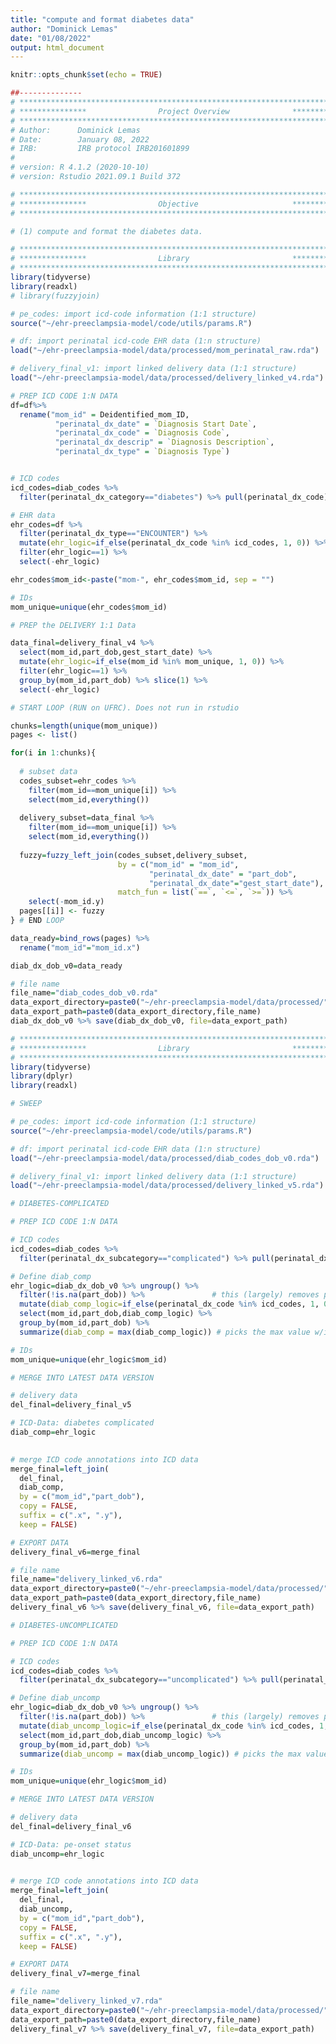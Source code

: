 ```yaml
---
title: "compute and format diabetes data"
author: "Dominick Lemas"
date: "01/08/2022"
output: html_document
---
```


```r
knitr::opts_chunk$set(echo = TRUE)
```

```r
##-------------- 
# **************************************************************************** #
# ***************                Project Overview              *************** #
# **************************************************************************** #
# Author:      Dominick Lemas
# Date:        January 08, 2022
# IRB:         IRB protocol IRB201601899  
#
# version: R 4.1.2 (2020-10-10)
# version: Rstudio 2021.09.1 Build 372  

# **************************************************************************** #
# ***************                Objective                     *************** #
# **************************************************************************** #

# (1) compute and format the diabetes data.

```


```r
# **************************************************************************** #
# ***************                Library                       *************** #
# **************************************************************************** #
library(tidyverse)
library(readxl)
# library(fuzzyjoin)

```

```r

# pe_codes: import icd-code information (1:1 structure)
source("~/ehr-preeclampsia-model/code/utils/params.R")

# df: import perinatal icd-code EHR data (1:n structure)
load("~/ehr-preeclampsia-model/data/processed/mom_perinatal_raw.rda")

# delivery_final_v1: import linked delivery data (1:1 structure)
load("~/ehr-preeclampsia-model/data/processed/delivery_linked_v4.rda")

```

```r

# PREP ICD CODE 1:N DATA
df=df%>%
  rename("mom_id" = Deidentified_mom_ID,
          "perinatal_dx_date" = `Diagnosis Start Date`,
          "perinatal_dx_code" = `Diagnosis Code`,
          "perinatal_dx_descrip" = `Diagnosis Description`,
          "perinatal_dx_type" = `Diagnosis Type`)


# ICD codes
icd_codes=diab_codes %>%
  filter(perinatal_dx_category=="diabetes") %>% pull(perinatal_dx_code)

# EHR data
ehr_codes=df %>%
  filter(perinatal_dx_type=="ENCOUNTER") %>%
  mutate(ehr_logic=if_else(perinatal_dx_code %in% icd_codes, 1, 0)) %>%
  filter(ehr_logic==1) %>%
  select(-ehr_logic)

ehr_codes$mom_id<-paste("mom-", ehr_codes$mom_id, sep = "")

# IDs
mom_unique=unique(ehr_codes$mom_id)

```

```r

# PREP the DELIVERY 1:1 Data

data_final=delivery_final_v4 %>%
  select(mom_id,part_dob,gest_start_date) %>%
  mutate(ehr_logic=if_else(mom_id %in% mom_unique, 1, 0)) %>%
  filter(ehr_logic==1) %>%
  group_by(mom_id,part_dob) %>% slice(1) %>%
  select(-ehr_logic)

```

```r

# START LOOP (RUN on UFRC). Does not run in rstudio

chunks=length(unique(mom_unique)) 
pages <- list()

for(i in 1:chunks){
  
  # subset data
  codes_subset=ehr_codes %>%
    filter(mom_id==mom_unique[i]) %>%
    select(mom_id,everything())
  
  delivery_subset=data_final %>%
    filter(mom_id==mom_unique[i]) %>%
    select(mom_id,everything())
  
  fuzzy=fuzzy_left_join(codes_subset,delivery_subset,
                        by = c("mom_id" = "mom_id",
                               "perinatal_dx_date" = "part_dob",
                               "perinatal_dx_date"="gest_start_date"),
                        match_fun = list(`==`, `<=`, `>=`)) %>%
    select(-mom_id.y)
  pages[[i]] <- fuzzy
} # END LOOP

data_ready=bind_rows(pages) %>%
  rename("mom_id"="mom_id.x")

diab_dx_dob_v0=data_ready

# file name
file_name="diab_codes_dob_v0.rda"
data_export_directory=paste0("~/ehr-preeclampsia-model/data/processed/") 
data_export_path=paste0(data_export_directory,file_name)
diab_dx_dob_v0 %>% save(diab_dx_dob_v0, file=data_export_path)

```

```r
# **************************************************************************** #
# ***************                Library                       *************** #
# **************************************************************************** #
library(tidyverse)
library(dplyr)
library(readxl)

```

```r

# SWEEP

# pe_codes: import icd-code information (1:1 structure)
source("~/ehr-preeclampsia-model/code/utils/params.R")

# df: import perinatal icd-code EHR data (1:n structure)
load("~/ehr-preeclampsia-model/data/processed/diab_codes_dob_v0.rda")

# delivery_final_v1: import linked delivery data (1:1 structure)
load("~/ehr-preeclampsia-model/data/processed/delivery_linked_v5.rda")

```

```r

# DIABETES-COMPLICATED

# PREP ICD CODE 1:N DATA

# ICD codes
icd_codes=diab_codes %>%
  filter(perinatal_dx_subcategory=="complicated") %>% pull(perinatal_dx_code)

# Define diab_comp
ehr_logic=diab_dx_dob_v0 %>% ungroup() %>%
  filter(!is.na(part_dob)) %>%               # this (largely) removes postnatal codes
  mutate(diab_comp_logic=if_else(perinatal_dx_code %in% icd_codes, 1, 0))  %>%
  select(mom_id,part_dob,diab_comp_logic) %>% 
  group_by(mom_id,part_dob) %>% 
  summarize(diab_comp = max(diab_comp_logic)) # picks the max value w/in mom-id/DOB

# IDs
mom_unique=unique(ehr_logic$mom_id)

```

```r

# MERGE INTO LATEST DATA VERSION 

# delivery data
del_final=delivery_final_v5 

# ICD-Data: diabetes complicated
diab_comp=ehr_logic
  

# merge ICD code annotations into ICD data
merge_final=left_join(
  del_final,
  diab_comp,
  by = c("mom_id","part_dob"),
  copy = FALSE,
  suffix = c(".x", ".y"),
  keep = FALSE) 

# EXPORT DATA
delivery_final_v6=merge_final

# file name
file_name="delivery_linked_v6.rda"
data_export_directory=paste0("~/ehr-preeclampsia-model/data/processed/") 
data_export_path=paste0(data_export_directory,file_name)
delivery_final_v6 %>% save(delivery_final_v6, file=data_export_path)

```


```r

# DIABETES-UNCOMPLICATED

# PREP ICD CODE 1:N DATA

# ICD codes
icd_codes=diab_codes %>%
  filter(perinatal_dx_subcategory=="uncomplicated") %>% pull(perinatal_dx_code)

# Define diab_uncomp
ehr_logic=diab_dx_dob_v0 %>% ungroup() %>%
  filter(!is.na(part_dob)) %>%               # this (largely) removes postnatal codes
  mutate(diab_uncomp_logic=if_else(perinatal_dx_code %in% icd_codes, 1, 0))  %>%
  select(mom_id,part_dob,diab_uncomp_logic) %>% 
  group_by(mom_id,part_dob) %>% 
  summarize(diab_uncomp = max(diab_uncomp_logic)) # picks the max value w/in mom-id/DOB

# IDs
mom_unique=unique(ehr_logic$mom_id)

```

```r

# MERGE INTO LATEST DATA VERSION 

# delivery data
del_final=delivery_final_v6 

# ICD-Data: pe-onset status
diab_uncomp=ehr_logic
  

# merge ICD code annotations into ICD data
merge_final=left_join(
  del_final,
  diab_uncomp,
  by = c("mom_id","part_dob"),
  copy = FALSE,
  suffix = c(".x", ".y"),
  keep = FALSE) 

# EXPORT DATA
delivery_final_v7=merge_final

# file name
file_name="delivery_linked_v7.rda"
data_export_directory=paste0("~/ehr-preeclampsia-model/data/processed/") 
data_export_path=paste0(data_export_directory,file_name)
delivery_final_v7 %>% save(delivery_final_v7, file=data_export_path)

```

